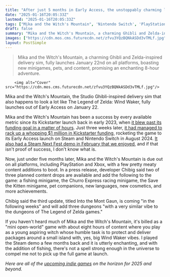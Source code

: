 ```yaml
---
title: "After just 5 months in Early Access, the unstoppably charming love child of Wind Waker and Kiki's Delivery Service fully launches on all platforms this month"
date: "2025-01-16T20:05:33Z"
lastmod: "2025-01-16T20:05:33Z"
tags: ["Mika and the Witch's Mountain", 'Nintendo Switch', 'PlayStation', 'Xbox', 'Steam', 'Delivery Sim', 'Indie Game', 'Open World', 'Zelda-like', 'Ghibli-inspired']
draft: false
summary: "Mika and the Witch's Mountain, a charming Ghibli and Zelda-inspired delivery sim, fully launches January 22nd on all platforms, boasting new minigames, pets, and content, promising an enchanting 8-hour adventure."
images: ["https://cdn.mos.cms.futurecdn.net/zfvu3YQzBQNkASDd3vTMLf.jpg"]
layout: PostSimple
---
```

> Mika and the Witch's Mountain, a charming Ghibli and Zelda-inspired delivery sim, fully launches January 22nd on all platforms, boasting new minigames, pets, and content, promising an enchanting 8-hour adventure.


        <img alt="Cover" src="https://cdn.mos.cms.futurecdn.net/zfvu3YQzBQNkASDd3vTMLf.jpg"/>
        
Mika and the Witch's Mountain, the Studio Ghibli-inspired delivery sim that also happens to look a lot like The Legend of Zelda: Wind Waker, fully launches out of Early Access on January 22.

Mika and the Witch's Mountain has been a success by every available metric since its Kickstarter launch back in early 2023, when [it blew past its funding goal in a matter of hours](https://www.gamesradar.com/this-enchanting-ghibli-and-zelda-inspired-indie-smashed-its-kickstarter-goal-in-a-matter-of-hours/). Just three weeks later, [it had managed to rack up a whopping $1 million in Kickstarter funding](https://www.gamesradar.com/ghibli-inspired-witch-courier-sim-passes-dollar1-million-pledged-on-kickstarter-even-though-the-devs-only-asked-for-dollar40k/), rocketing the game to its Early Access launch on Steam and Nintendo Switch in August 2024. [It also had a Steam Next Fest demo in February that we enjoyed](https://www.gamesradar.com/mini-open-worlds-are-my-jam-so-steam-next-fests-most-charming-demo-goes-to-this-chill-sim-about-a-witch-in-a-zelda-wind-waker-style-world/), and if that isn't proof of success, I don't know what is.

Now, just under five months later, Mika and the Witch's Mountain is due out on all platforms, including PlayStation and Xbox, with a few pretty meaty content additions to boot. In a press release, developer Chibig said two of three planned content drops are available and add the following to the game: a fishing minigame, the Churro Express racing minigame, the Save the Kitten minigame, pet companions, new languages, new cosmetics, and more achievements.

Chibig said the third update, titled Into the Mont Gaun, is coming "in the following weeks" and will add three dungeons "with a very similar vibe to the dungeons of The Legend of Zelda games."

If you haven't heard much of Mika and the Witch's Mountain, it's billed as a "mini open-world" game with about eight hours of content where you play as a young aspiring witch whose humble task is to protect and deliver packages around a small island with, yes, big Wind Waker vibes. I played the Steam demo a few months back and it is utterly enchanting, and with the addition of fishing, there's not a spell strong enough in the universe to compel me not to pick up the full game at launch.

*Here are all of the *[<em>upcoming indie games</em>](https://www.gamesradar.com/upcoming-indie-games/)* on the horizon for 2025 and beyond.*
        